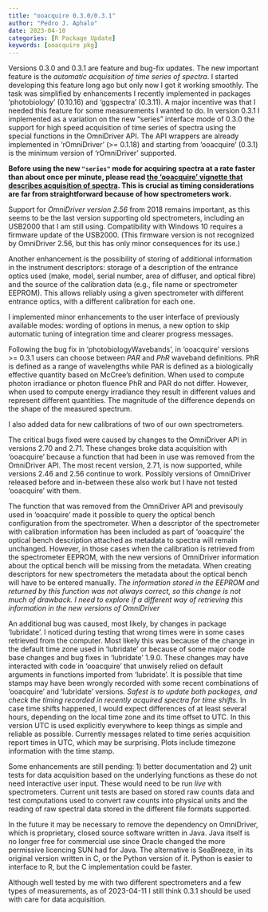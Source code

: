 ```yaml
---
title: "ooacquire 0.3.0/0.3.1"
author: "Pedro J. Aphalo"
date: 2023-04-10
categories: [R Package Update]
keywords: [ooacquire pkg]
---
```


Versions 0.3.0 and 0.3.1 are feature and bug-fix updates. The new important
feature is the _automatic acquisition of time series of spectra_. I started
developing this feature long ago but only now I got it working smoothly.
The task was simplified by enhancements I recently implemented in packages
'photobiology' (0.10.16) and 'ggspectra' (0.3.11). A major incentive was that I needed this feature
for some measurements I wanted to do. In version 0.3.1 I implemented as a
variation on the new "series" interface mode of 0.3.0 the support for high speed
acquisition of time series of spectra using the special functions in the
OmniDriver API. The API wrappers are already implemented in 'rOmniDriver' (>=
0.1.18) and starting from 'ooacquire' (0.3.1) is the minimum version of 'rOmniDriver' supported.

**Before using the new `"series"` mode for acquiring spectra at a rate faster than about once per minute, please read [the 'ooacquire' vignette
that describes acquisition of
spectra](https://docs.r4photobiology.info/ooacquire/articles/userguide-acquisition.html).
This is crucial as timing considerations are far from straightforward because of
how spectrometers work.**

Support for _OmniDriver version 2.56_ from 2018 remains important, as this seems to be the
last version supporting old spectrometers, including an USB2000 that I am still
using. Compatibility with Windows 10 requires a firmware update of the USB2000.
(This firmware version is not recognized by OmniDriver 2.56, but this has only
minor consequences for its use.)

Another enhancement is the possibility of storing of additional information in
the instrument descriptors: storage of a description of the entrance optics used
(make, model, serial number, area of diffuser, and optical fibre) and the source
of the calibration data (e.g., file name or spectrometer EEPROM). This allows
reliably using a given spectrometer with different entrance optics, with a
different calibration for each one.

I implemented minor enhancements to the user interface of previously available
modes: wording of options in menus, a new option to skip automatic tuning of
integration time and clearer progress messages.

Following the bug fix in 'photobiologyWavebands', in 'ooacquire' versions >=
0.3.1  users can choose between _PAR_ and _PhR_ waveband definitions. PhR is
defined as a range of wavelengths while PAR is defined as a biologically
effective quantity based on McCree's definition. When used to compute photon
irradiance or photon fluence PhR and PAR do not differ. However, when used to
compute energy irradiance they result in different values and represent
different quantities. The magnitude of the difference depends on the shape of
the measured spectrum.

I also added data for new calibrations of two of our own spectrometers.

The critical bugs fixed were caused by changes to the OmniDriver API in versions
2.70 and 2.71. These changes broke data acquisition with 'ooacquire' because a
function that had been in use was removed from the OmniDriver API. The most
recent version, 2.71, is now supported, while versions 2.46 and 2.56 continue to
work. Possibly versions of OmniDriver released before and in-between these also
work but I have not tested 'ooacquire' with them.

The function that was removed from the OmniDriver API and previsouly used in
'ooacquire' made it possible to query the optical bench configuration from the
spectrometer. When a descriptor of the spectrometer with calibration information
has been included as part of 'ooacquire' the optical bench description attached
as metadata to spectra will remain unchanged. However, in those cases when the
calibration is retrieved from the spectrometer EEPROM, with the new versions of
OmniDriver information about the optical bench will be missing from the
metadata. When creating descriptors for new spectrometers the metadata about the
optical bench will have to be entered manually. _The information stored
in the EEPROM and returned by this function was not always correct, so this
change is not much of drawback. I need to explore if a different way of
retrieving this information in the new versions of OmniDriver_

An additional bug was caused, most likely, by changes in package 'lubridate'. I
noticed during testing that wrong times were in some cases retrieved from the
computer. Most likely this was because of the change in the default time zone
used in 'lubridate' or because of some major code base changes and bug fixes in
'lubridate' 1.9.0. These changes may have interacted with code in 'ooacquire' that
unwisely relied on default arguments in functions imported from 'lubridate'. It
is possible that time stamps may have been wrongly recorded with some recent
combinations of 'ooacquire' and 'lubridate' versions. _Safest is to update both
packages, and check the timing recorded in recently acquired spectra for time
shifts._ In case time shifts happened, I would expect differences of at least several
hours, depending on the local time zone and its time offset to UTC. In this
version UTC is used explicitly everywhere to keep things as simple and reliable
as possible. Currently messages related to time series acquisition report times
in UTC, which may be surprising. Plots include timezone information with the
time stamp.

Some enhancements are still pending: 1) better documentation and 2) unit
tests for data acquisition based on the underlying functions as these do not
need interactive user input. These would need to be run _live_ with
spectrometers. Current unit tests are based on stored raw counts data and test
computations used to convert raw counts into physical units and the reading of
raw spectral data stored in the different file formats supported.

In the future it may be necessary to remove the dependency on OmniDriver, which
is proprietary, closed source software written in Java. Java itself is no longer
free for commercial use since Oracle changed the more permissive licencing SUN
had for Java. The alternative is SeaBreeze, in its original version written in
C, or the Python version of it. Python is easier to interface to R, but the C
implementation could be faster.

Although well tested by me with two different spectrometers and a few types of 
measurements, as of 2023-04-11 I still think 0.3.1 should be used with care
for data acquisition.

